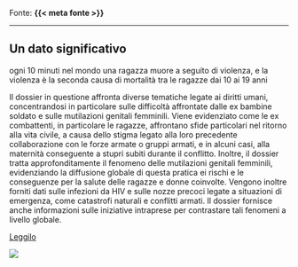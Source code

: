 :::{.fonte}
Fonte: **{{< meta fonte >}}**
:::

---

::: {.callout-tip}
## Un dato significativo
ogni 10 minuti nel mondo una ragazza muore a seguito di violenza, e la violenza è la seconda causa di mortalità tra le ragazze dai 10 ai 19 anni
:::

:::{.descrizione}
Il dossier in questione affronta diverse tematiche legate ai diritti umani, concentrandosi in particolare sulle difficoltà affrontate dalle ex bambine soldato e sulle mutilazioni genitali femminili. Viene evidenziato come le ex combattenti, in particolare le ragazze, affrontano sfide particolari nel ritorno alla vita civile, a causa dello stigma legato alla loro precedente collaborazione con le forze armate o gruppi armati, e in alcuni casi, alla maternità conseguente a stupri subiti durante il conflitto. Inoltre, il dossier tratta approfonditamente il fenomeno delle mutilazioni genitali femminili, evidenziando la diffusione globale di questa pratica ei rischi e le conseguenze per la salute delle ragazze e donne coinvolte. Vengono inoltre forniti dati sulle infezioni da HIV e sulle nozze precoci legate a situazioni di emergenza, come catastrofi naturali e conflitti armati. Il dossier fornisce anche informazioni sulle iniziative intraprese per contrastare tali fenomeni a livello globale.
:::

[Leggilo](https://terredeshommes.it/indifesa/pdf/Dossier_indifesa_tdh_2016.pdf){.btn-action-primary .btn-action .btn .btn-success .btn-lg}

[![]({{< meta image >}})](https://terredeshommes.it/indifesa/pdf/Dossier_indifesa_tdh_2016.pdf)

